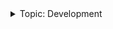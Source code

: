 <div class="stub">
<details><summary>Topic: Development</summary>

This section is part of a series on the topic of the *Vega Wallet*.

Docs:

- [What is Vega Wallet](/concepts/vega-wallet.md)
- [Get the desktop app](/tools/vega-wallet/desktop-app)
- [Get the CLI app](/tools/vega-wallet/cli-wallet/latest/create-wallet)
- [Guides for the CLI app](/tools/vega-wallet/cli-wallet/latest/guides)
- [Using the Vega Wallet API](/api/vega-wallet)

Other resources:

- [See the code on GitHub ↗](https://github.com/vegaprotocol/vega)

</details>
</div>
